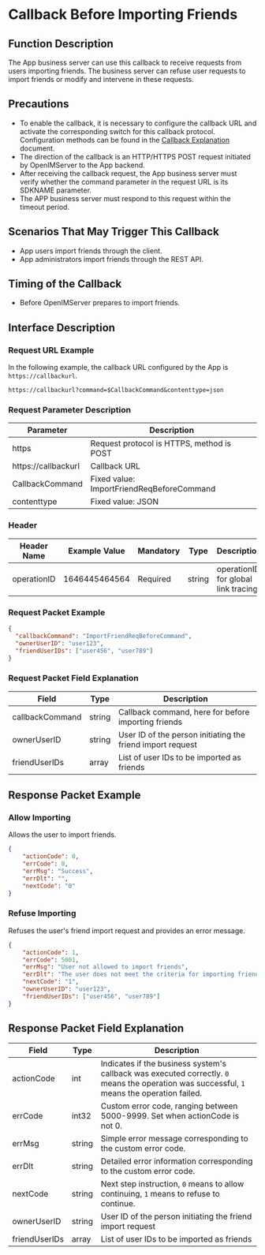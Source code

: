 # Callback Before Importing Friends

## Function Description
The App business server can use this callback to receive requests from users importing friends. The business server can refuse user requests to import friends or modify and intervene in these requests.

## Precautions
- To enable the callback, it is necessary to configure the callback URL and activate the corresponding switch for this callback protocol. Configuration methods can be found in the [Callback Explanation](../introduction) document.
- The direction of the callback is an HTTP/HTTPS POST request initiated by OpenIMServer to the App backend.
- After receiving the callback request, the App business server must verify whether the command parameter in the request URL is its SDKNAME parameter.
- The APP business server must respond to this request within the timeout period.

## Scenarios That May Trigger This Callback
- App users import friends through the client.
- App administrators import friends through the REST API.

## Timing of the Callback
- Before OpenIMServer prepares to import friends.

## Interface Description

### Request URL Example
In the following example, the callback URL configured by the App is `https://callbackurl`.
```plaintext
https://callbackurl?command=$CallbackCommand&contenttype=json
```

### Request Parameter Description

| Parameter            | Description                                          |
|----------------------|------------------------------------------------------|
| https               | Request protocol is HTTPS, method is POST            |
| https://callbackurl | Callback URL                                         |
| CallbackCommand     | Fixed value: ImportFriendReqBeforeCommand            |
| contenttype         | Fixed value: JSON                                    |

### Header
| Header Name | Example Value | Mandatory | Type   | Description                         |
|-------------|---------------|-----------|--------|-------------------------------------|
| operationID | 1646445464564 | Required  | string | operationID for global link tracing |

### Request Packet Example
```json
{
  "callbackCommand": "ImportFriendReqBeforeCommand",
  "ownerUserID": "user123",
  "friendUserIDs": ["user456", "user789"]
}
```

### Request Packet Field Explanation

| Field           | Type    | Description                              |
|-----------------|---------|------------------------------------------|
| callbackCommand | string  | Callback command, here for before importing friends |
| ownerUserID     | string  | User ID of the person initiating the friend import request |
| friendUserIDs   | array   | List of user IDs to be imported as friends |

## Response Packet Example

### Allow Importing
Allows the user to import friends.

```json
{
    "actionCode": 0,
    "errCode": 0,
    "errMsg": "Success",
    "errDlt": "",
    "nextCode": "0"
}
```

### Refuse Importing
Refuses the user's friend import request and provides an error message.

```json
{
    "actionCode": 1,
    "errCode": 5001,
    "errMsg": "User not allowed to import friends",
    "errDlt": "The user does not meet the criteria for importing friends",
    "nextCode": "1",
    "ownerUserID": "user123",
    "friendUserIDs": ["user456", "user789"]
}
```

## Response Packet Field Explanation

| Field         | Type    | Description                                              |
|---------------|---------|----------------------------------------------------------|
| actionCode    | int     | Indicates if the business system's callback was executed correctly. `0` means the operation was successful, `1` means the operation failed. |
| errCode       | int32   | Custom error code, ranging between 5000-9999. Set when actionCode is not 0. |
| errMsg        | string  | Simple error message corresponding to the custom error code. |
| errDlt        | string  | Detailed error information corresponding to the custom error code. |
| nextCode      | string  | Next step instruction, `0` means to allow continuing, `1` means to refuse to continue. |
| ownerUserID   | string  | User ID of the person initiating the friend import request |
| friendUserIDs | array   | List of user IDs to be imported as friends |